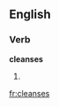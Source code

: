 
==English==

===Verb===
'''cleanses'''

# {{third-person singular of|[[cleanse]]}}

[[fr:cleanses]]